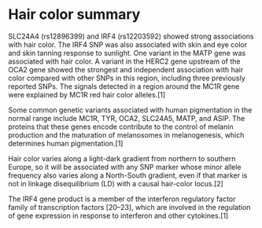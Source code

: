 # Hair color summary

SLC24A4 (rs12896399) and IRF4 (rs12203592) showed strong associations with hair color. The IRF4 SNP was also associated with skin and eye color and skin tanning response to sunlight.
One variant in the MATP gene was associated with hair color. A variant in the HERC2 gene upstream of the OCA2 gene showed the strongest and independent association with hair color compared with other SNPs in this region, including three previously reported SNPs. The signals detected in a region around the MC1R gene were explained by MC1R red hair color alleles.[1]

Some common genetic variants associated with human pigmentation in the normal range include MC1R, TYR, OCA2, SLC24A5, MATP, and ASIP. The proteins that these genes encode contribute to the control of melanin production and the maturation of melanosomes in melanogenesis, which determines human pigmentation.[1]

Hair color varies along a light-dark gradient from northern to southern Europe, so it will be associated with any SNP marker whose minor allele frequency also varies along a North-South gradient, even if that marker is not in linkage disequilibrium (LD) with a causal hair-color locus.[2]

The IRF4 gene product is a member of the interferon regulatory factor family of transcription factors [20–23], which are involved in the regulation of gene expression in response to interferon and other cytokines.[1]


